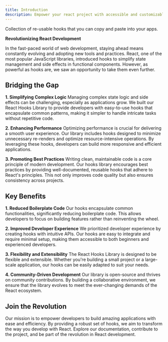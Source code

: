 ```yaml
---
title: Introduction
description: Empower your react project with accessible and customizable hooks. Copy paste the modern hooks and use them in your React or NextJS applications
---
```


Collection of re-usable hooks that you can copy and paste into your apps.

**Revolutionizing React Development**

In the fast-paced world of web development, staying ahead means constantly evolving and adopting new tools and practices.
React, one of the most popular JavaScript libraries, introduced hooks to simplify state management and side effects in functional components.
However, as powerful as hooks are, we saw an opportunity to take them even further.

## Bridging the Gap

**1. Simplifying Complex Logic**
Managing complex state logic and side effects can be challenging, especially as applications grow.
We built our React Hooks Library to provide developers with easy-to-use hooks that encapsulate common patterns, making it simpler to handle intricate tasks without repetitive code.

**2. Enhancing Performance**
Optimizing performance is crucial for delivering a smooth user experience.
Our library includes hooks designed to minimize unnecessary re-renders and optimize resource-intensive operations.
By leveraging these hooks, developers can build more responsive and efficient applications.

**3. Promoting Best Practices**
Writing clean, maintainable code is a core principle of modern development.
Our hooks library encourages best practices by providing well-documented, reusable hooks that adhere to React's principles.
This not only improves code quality but also ensures consistency across projects.

## Key Benefits

**1. Reduced Boilerplate Code**
Our hooks encapsulate common functionalities, significantly reducing boilerplate code.
This allows developers to focus on building features rather than reinventing the wheel.

**2. Improved Developer Experience**
We prioritized developer experience by creating hooks with intuitive APIs.
Our hooks are easy to integrate and require minimal setup, making them accessible to both beginners and experienced developers.

**3. Flexibility and Extensibility**
The React Hooks Library is designed to be flexible and extensible.
Whether you're building a small project or a large-scale application, our hooks can be easily adapted to suit your needs.

**4. Community-Driven Development**
Our library is open-source and thrives on community contributions.
By building a collaborative environment, we ensure that the library evolves to meet the ever-changing demands of the React ecosystem.

## Join the Revolution

Our mission is to empower developers to build amazing applications with ease and efficiency.
By providing a robust set of hooks, we aim to transform the way you develop with React.
Explore our documentation, contribute to the project, and be part of the revolution in React development.
